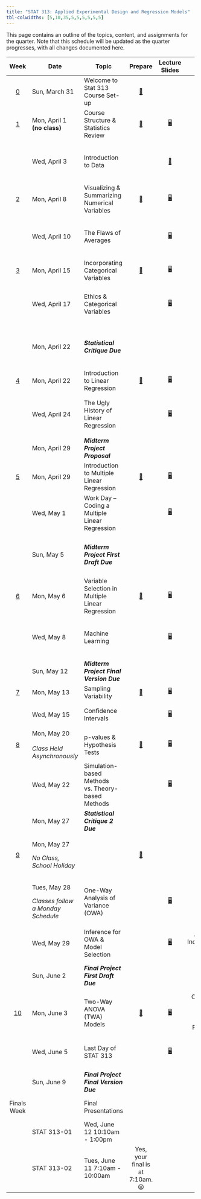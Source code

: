 ```yaml
---
title: "STAT 313: Applied Experimental Design and Regression Models"
tbl-colwidths: [5,10,35,5,5,5,5,5,5]
---
```


This page contains an outline of the topics, content, and assignments for the quarter. Note that this schedule will be updated as the quarter progresses, with all changes documented here.

::: column-screen-inset-right
+-------------------------+------------------------------------+---------------------------------------------------+----------------------------------------------+------------------------------------------------------------------------------------+---------------------------------------------------------------------------------------------------------------------------------------------------------------------+--------------------------------------------------------------------------------------------------------------------------------------+---------------------------------------------------------------------------------------------------------------------------+---------------------------------------------------------------------------------------------------------------------------------------------------------------------------------------------------------------------+
| Week                    | Date                               | Topic                                             | Prepare                                      | Lecture Slides                                                                     | Activity                                                                                                                                                            | Lab                                                                                                                                  | Critique                                                                                                                  | Project                                                                                                                                                                                                             |
+:=======================:+====================================+===================================================+:============================================:+:==================================================================================:+:===================================================================================================================================================================:+:====================================================================================================================================:+:=========================================================================================================================:+:===================================================================================================================================================================================================================:+
| [0](weeks/week-0.qmd)   | Sun, March 31                      | Welcome to Stat 313 Course Set-up                 | [📖](weeks/week-0.qmd "Course Set-up")       |                                                                                    |                                                                                                                                                                     |                                                                                                                                      |                                                                                                                           |                                                                                                                                                                                                                     |
+-------------------------+------------------------------------+---------------------------------------------------+----------------------------------------------+------------------------------------------------------------------------------------+---------------------------------------------------------------------------------------------------------------------------------------------------------------------+--------------------------------------------------------------------------------------------------------------------------------------+---------------------------------------------------------------------------------------------------------------------------+---------------------------------------------------------------------------------------------------------------------------------------------------------------------------------------------------------------------+
| [1](weeks/week-1.qmd)   | Mon, April 1 **(no class)**        | Course Structure & Statistics Review              | [📖](weeks/week-1.qmd "Week 1 Coursework")   | [🖥](slides/week1-day1-alt.qmd "Week 1 Review Lecture Slides")                      |                                                                                                                                                                     |                                                                                                                                      |                                                                                                                           |                                                                                                                                                                                                                     |
+-------------------------+------------------------------------+---------------------------------------------------+----------------------------------------------+------------------------------------------------------------------------------------+---------------------------------------------------------------------------------------------------------------------------------------------------------------------+--------------------------------------------------------------------------------------------------------------------------------------+---------------------------------------------------------------------------------------------------------------------------+---------------------------------------------------------------------------------------------------------------------------------------------------------------------------------------------------------------------+
|                         | Wed, April 3                       | Introduction to Data                              |                                              | [🎥](https://www.youtube.com/watch?v=_f3latmOhew "Video on How to Work in Quarto") | [📋](activity/week-1-quarto.qmd "Links to video, textbook, and tutorial resources")                                                                                 | [💻](labs/lab-1.qmd "Lab 1") </br> Due April 8 </br> [Lab 1 Feedback](labs/grading-guides/lab1_feedback.md "Lab 1 Feedback")         |                                                                                                                           |                                                                                                                                                                                                                     |
+-------------------------+------------------------------------+---------------------------------------------------+----------------------------------------------+------------------------------------------------------------------------------------+---------------------------------------------------------------------------------------------------------------------------------------------------------------------+--------------------------------------------------------------------------------------------------------------------------------------+---------------------------------------------------------------------------------------------------------------------------+---------------------------------------------------------------------------------------------------------------------------------------------------------------------------------------------------------------------+
| [2](weeks/week-2.qmd)   | Mon, April 8                       | Visualizing & Summarizing Numerical Variables     | [📖](weeks/week-2.qmd "Week 2 Coursework")   | [🖥](slides/week2-day1.qmd "Week 2 Review Lecture Slides")                          | [📋](https://bit.ly/week-2-code-along "Code Along Activity")                                                                                                        |                                                                                                                                      |                                                                                                                           |                                                                                                                                                                                                                     |
+-------------------------+------------------------------------+---------------------------------------------------+----------------------------------------------+------------------------------------------------------------------------------------+---------------------------------------------------------------------------------------------------------------------------------------------------------------------+--------------------------------------------------------------------------------------------------------------------------------------+---------------------------------------------------------------------------------------------------------------------------+---------------------------------------------------------------------------------------------------------------------------------------------------------------------------------------------------------------------+
|                         | Wed, April 10                      | The Flaws of Averages                             |                                              | [🖥](slides/week2-day2.qmd "Week 2 Lab Warm-up Lecture Slides")                     |                                                                                                                                                                     | [💻](labs/lab-2.qmd "Lab 2") </br> Due April 15 </br> [Lab 2 Feedback](labs/grading-guides/lab-2-grading-guide.qmd "Lab 2 Feedback") |                                                                                                                           |                                                                                                                                                                                                                     |
+-------------------------+------------------------------------+---------------------------------------------------+----------------------------------------------+------------------------------------------------------------------------------------+---------------------------------------------------------------------------------------------------------------------------------------------------------------------+--------------------------------------------------------------------------------------------------------------------------------------+---------------------------------------------------------------------------------------------------------------------------+---------------------------------------------------------------------------------------------------------------------------------------------------------------------------------------------------------------------+
| [3](weeks/week-3.qmd)   | Mon, April 15                      | Incorporating Categorical Variables               | [📖](weeks/week-3.qmd "Week 3 Courswork")    | [🖥](slides/week3-day1.qmd "Week 3 Review Lecture Slides")                          |                                                                                                                                                                     |                                                                                                                                      |                                                                                                                           |                                                                                                                                                                                                                     |
+-------------------------+------------------------------------+---------------------------------------------------+----------------------------------------------+------------------------------------------------------------------------------------+---------------------------------------------------------------------------------------------------------------------------------------------------------------------+--------------------------------------------------------------------------------------------------------------------------------------+---------------------------------------------------------------------------------------------------------------------------+---------------------------------------------------------------------------------------------------------------------------------------------------------------------------------------------------------------------+
|                         | Wed, April 17                      | Ethics & Categorical Variables                    |                                              | [🖥](slides/week3-day2.qmd "Week 3 Review Lab Slides")                              |                                                                                                                                                                     | [💻](labs/lab-3.qmd "Lab 3") </br> Due April 22 </br> [Lab 3 Feedback](labs/grading-guides/lab-3-grading-guide.qmd "Lab 3 Feedback") |                                                                                                                           |                                                                                                                                                                                                                     |
+-------------------------+------------------------------------+---------------------------------------------------+----------------------------------------------+------------------------------------------------------------------------------------+---------------------------------------------------------------------------------------------------------------------------------------------------------------------+--------------------------------------------------------------------------------------------------------------------------------------+---------------------------------------------------------------------------------------------------------------------------+---------------------------------------------------------------------------------------------------------------------------------------------------------------------------------------------------------------------+
|                         | Mon, April 22                      | ***Statistical Critique Due***                    |                                              |                                                                                    |                                                                                                                                                                     |                                                                                                                                      | [✍](critique/critique-1.qmd "Statistical Critique 1")\                                                                    |                                                                                                                                                                                                                     |
|                         |                                    |                                                   |                                              |                                                                                    |                                                                                                                                                                     |                                                                                                                                      | </br> [Statistical Critique 1 Feedback](critique/grading-guides/critique-1-grading.qmd "Statistical Critique 1 Feedback") |                                                                                                                                                                                                                     |
+-------------------------+------------------------------------+---------------------------------------------------+----------------------------------------------+------------------------------------------------------------------------------------+---------------------------------------------------------------------------------------------------------------------------------------------------------------------+--------------------------------------------------------------------------------------------------------------------------------------+---------------------------------------------------------------------------------------------------------------------------+---------------------------------------------------------------------------------------------------------------------------------------------------------------------------------------------------------------------+
| [4](weeks/week-4.qmd)   | Mon, April 22                      | Introduction to Linear Regression                 | [📖](weeks/week-4.qmd "Week 4 Coursework")   | [🖥](slides/week4-day1.qmd "Week 4 Review Lecture Slides")                          |                                                                                                                                                                     |                                                                                                                                      |                                                                                                                           |                                                                                                                                                                                                                     |
+-------------------------+------------------------------------+---------------------------------------------------+----------------------------------------------+------------------------------------------------------------------------------------+---------------------------------------------------------------------------------------------------------------------------------------------------------------------+--------------------------------------------------------------------------------------------------------------------------------------+---------------------------------------------------------------------------------------------------------------------------+---------------------------------------------------------------------------------------------------------------------------------------------------------------------------------------------------------------------+
|                         | Wed, April 24                      | The Ugly History of Linear Regression             |                                              | [🖥](slides/week4-day2.qmd "Week 4 Review Lab Slides")                              |                                                                                                                                                                     | [💻](labs/lab-4.qmd "Lab 4") </br> Due April 29 </br> [Lab 4 Feedback](labs/grading-guides/lab-4-grading-guide.qmd "Lab 4 Feedback") |                                                                                                                           |                                                                                                                                                                                                                     |
+-------------------------+------------------------------------+---------------------------------------------------+----------------------------------------------+------------------------------------------------------------------------------------+---------------------------------------------------------------------------------------------------------------------------------------------------------------------+--------------------------------------------------------------------------------------------------------------------------------------+---------------------------------------------------------------------------------------------------------------------------+---------------------------------------------------------------------------------------------------------------------------------------------------------------------------------------------------------------------+
|                         | Mon, April 29                      | ***Midterm Project Proposal***                    |                                              |                                                                                    |                                                                                                                                                                     |                                                                                                                                      |                                                                                                                           | [📁 STAT 313](project/midterm-project/midterm-proposal-313.qmd "Midterm Project Proposal")                                                                                                                          |
+-------------------------+------------------------------------+---------------------------------------------------+----------------------------------------------+------------------------------------------------------------------------------------+---------------------------------------------------------------------------------------------------------------------------------------------------------------------+--------------------------------------------------------------------------------------------------------------------------------------+---------------------------------------------------------------------------------------------------------------------------+---------------------------------------------------------------------------------------------------------------------------------------------------------------------------------------------------------------------+
| [5](weeks/week-5.qmd)   | Mon, April 29                      | Introduction to Multiple Linear Regression        | [📖](weeks/week-5.qmd "Week 5 Coursework")   | [🖥](slides/week5-day1.qmd "Week 5 Review Lecture Slides")                          | [📋](activity/week-5-sample-selection.qmd "Sample Selection & Scope of Inference Activity")                                                                         |                                                                                                                                      |                                                                                                                           |                                                                                                                                                                                                                     |
+-------------------------+------------------------------------+---------------------------------------------------+----------------------------------------------+------------------------------------------------------------------------------------+---------------------------------------------------------------------------------------------------------------------------------------------------------------------+--------------------------------------------------------------------------------------------------------------------------------------+---------------------------------------------------------------------------------------------------------------------------+---------------------------------------------------------------------------------------------------------------------------------------------------------------------------------------------------------------------+
|                         | Wed, May 1                         | Work Day -- Coding a Multiple Linear Regression   |                                              | [🖥](slides/week5-day2.qmd "Midterm Project Warm-up Slides")                        | [📋](activity/week-5-model-justification.qmd "Model Justification Critique")                                                                                        |                                                                                                                                      |                                                                                                                           |                                                                                                                                                                                                                     |
+-------------------------+------------------------------------+---------------------------------------------------+----------------------------------------------+------------------------------------------------------------------------------------+---------------------------------------------------------------------------------------------------------------------------------------------------------------------+--------------------------------------------------------------------------------------------------------------------------------------+---------------------------------------------------------------------------------------------------------------------------+---------------------------------------------------------------------------------------------------------------------------------------------------------------------------------------------------------------------+
|                         | Sun, May 5                         | ***Midterm Project First Draft Due***             |                                              |                                                                                    |                                                                                                                                                                     |                                                                                                                                      |                                                                                                                           | Grading Rubric: [✅](project/midterm-project/midterm-project-grading-rubric.qmd "Midterm Project Grading Rubric")                                                                                                   |
|                         |                                    |                                                   |                                              |                                                                                    |                                                                                                                                                                     |                                                                                                                                      |                                                                                                                           |                                                                                                                                                                                                                     |
|                         |                                    |                                                   |                                              |                                                                                    |                                                                                                                                                                     |                                                                                                                                      |                                                                                                                           | Feedback: [📣](project/midterm-project-help/midterm-project-feedback.qmd "Midterm Project Feedback Guide")                                                                                                          |
+-------------------------+------------------------------------+---------------------------------------------------+----------------------------------------------+------------------------------------------------------------------------------------+---------------------------------------------------------------------------------------------------------------------------------------------------------------------+--------------------------------------------------------------------------------------------------------------------------------------+---------------------------------------------------------------------------------------------------------------------------+---------------------------------------------------------------------------------------------------------------------------------------------------------------------------------------------------------------------+
| [6](weeks/week-6.qmd)   | Mon, May 6                         | Variable Selection in Multiple Linear Regression  | [📖](weeks/week-6.qmd "Week 6 Coursework")   | [🖥](slides/week6-day1.qmd "Week 6 Review Lecture Slides")                          | [📋](activity/week-6-model-selection.qmd "Model Selection Activity")                                                                                                |                                                                                                                                      |                                                                                                                           |                                                                                                                                                                                                                     |
+-------------------------+------------------------------------+---------------------------------------------------+----------------------------------------------+------------------------------------------------------------------------------------+---------------------------------------------------------------------------------------------------------------------------------------------------------------------+--------------------------------------------------------------------------------------------------------------------------------------+---------------------------------------------------------------------------------------------------------------------------+---------------------------------------------------------------------------------------------------------------------------------------------------------------------------------------------------------------------+
|                         | Wed, May 8                         | Machine Learning                                  |                                              | [🖥](slides/week6-day2.qmd "Week 6 Lab Review Slides")                              |                                                                                                                                                                     | [💻](labs/lab-6.qmd "Lab 6") </br> Due May 13 </br> [Lab 6 Feedback](labs/grading-guides/lab-6-grading-guide.qmd "Lab 6 Feedback")   |                                                                                                                           |                                                                                                                                                                                                                     |
+-------------------------+------------------------------------+---------------------------------------------------+----------------------------------------------+------------------------------------------------------------------------------------+---------------------------------------------------------------------------------------------------------------------------------------------------------------------+--------------------------------------------------------------------------------------------------------------------------------------+---------------------------------------------------------------------------------------------------------------------------+---------------------------------------------------------------------------------------------------------------------------------------------------------------------------------------------------------------------+
|                         | Sun, May 12                        | ***Midterm Project Final Version Due***           |                                              |                                                                                    |                                                                                                                                                                     |                                                                                                                                      |                                                                                                                           | Grading Rubric: [✅](project/midterm-project/midterm-project-grading-rubric.qmd "Midterm Project Grading Rubric")                                                                                                   |
+-------------------------+------------------------------------+---------------------------------------------------+----------------------------------------------+------------------------------------------------------------------------------------+---------------------------------------------------------------------------------------------------------------------------------------------------------------------+--------------------------------------------------------------------------------------------------------------------------------------+---------------------------------------------------------------------------------------------------------------------------+---------------------------------------------------------------------------------------------------------------------------------------------------------------------------------------------------------------------+
| [7](weeks/week-7.qmd)   | Mon, May 13                        | Sampling Variability                              | [📖](weeks/week-7.qmd "Week 7 Coursework")   | [🖥](slides/week7-day1.qmd "Week 7 Review Lecture Slides")                          | [📋](activity/week-7-sampling-activity.qmd "Exploring Sampling Concepts")                                                                                           |                                                                                                                                      |                                                                                                                           |                                                                                                                                                                                                                     |
+-------------------------+------------------------------------+---------------------------------------------------+----------------------------------------------+------------------------------------------------------------------------------------+---------------------------------------------------------------------------------------------------------------------------------------------------------------------+--------------------------------------------------------------------------------------------------------------------------------------+---------------------------------------------------------------------------------------------------------------------------+---------------------------------------------------------------------------------------------------------------------------------------------------------------------------------------------------------------------+
|                         | Wed, May 15                        | Confidence Intervals                              |                                              | [🖥](slides/week7-day2.qmd "Week 7 Lab Review Slides")                              |                                                                                                                                                                     | [💻](labs/lab-7.qmd "Lab 7") </br> Due May 20 </br>                                                                                  |                                                                                                                           |                                                                                                                                                                                                                     |
+-------------------------+------------------------------------+---------------------------------------------------+----------------------------------------------+------------------------------------------------------------------------------------+---------------------------------------------------------------------------------------------------------------------------------------------------------------------+--------------------------------------------------------------------------------------------------------------------------------------+---------------------------------------------------------------------------------------------------------------------------+---------------------------------------------------------------------------------------------------------------------------------------------------------------------------------------------------------------------+
| [8](weeks/week-8.qmd)   | Mon, May 20 \                      | p-values & Hypothesis Tests                       | [📖](weeks/week-8.qmd "Week 8 Coursework")   | [🖥](slides/week8-day1.qmd "Week 8 Review Lecture Slides")                          | [📋](activity/week-8-grade-check.qmd "Grade Check-in")                                                                                                              |                                                                                                                                      |                                                                                                                           |                                                                                                                                                                                                                     |
|                         | \                                  |                                                   |                                              |                                                                                    |                                                                                                                                                                     |                                                                                                                                      |                                                                                                                           |                                                                                                                                                                                                                     |
|                         | *Class Held Asynchronously*        |                                                   |                                              |                                                                                    |                                                                                                                                                                     |                                                                                                                                      |                                                                                                                           |                                                                                                                                                                                                                     |
+-------------------------+------------------------------------+---------------------------------------------------+----------------------------------------------+------------------------------------------------------------------------------------+---------------------------------------------------------------------------------------------------------------------------------------------------------------------+--------------------------------------------------------------------------------------------------------------------------------------+---------------------------------------------------------------------------------------------------------------------------+---------------------------------------------------------------------------------------------------------------------------------------------------------------------------------------------------------------------+
|                         | Wed, May 22                        | Simulation-based Methods vs. Theory-based Methods |                                              | [🖥](slides/week8-day2.qmd "Week 8 Lab Review Slides")                              |                                                                                                                                                                     | [💻](labs/lab-8.qmd "Lab 8") </br> Due May 27 </br>                                                                                  |                                                                                                                           |                                                                                                                                                                                                                     |
+-------------------------+------------------------------------+---------------------------------------------------+----------------------------------------------+------------------------------------------------------------------------------------+---------------------------------------------------------------------------------------------------------------------------------------------------------------------+--------------------------------------------------------------------------------------------------------------------------------------+---------------------------------------------------------------------------------------------------------------------------+---------------------------------------------------------------------------------------------------------------------------------------------------------------------------------------------------------------------+
|                         | Mon, May 27                        | ***Statistical Critique 2*** ***Due***            |                                              |                                                                                    |                                                                                                                                                                     |                                                                                                                                      | [✍](critique/critique-2.qmd "Statistical Critique 2")                                                                     |                                                                                                                                                                                                                     |
+-------------------------+------------------------------------+---------------------------------------------------+----------------------------------------------+------------------------------------------------------------------------------------+---------------------------------------------------------------------------------------------------------------------------------------------------------------------+--------------------------------------------------------------------------------------------------------------------------------------+---------------------------------------------------------------------------------------------------------------------------+---------------------------------------------------------------------------------------------------------------------------------------------------------------------------------------------------------------------+
| [9](weeks/week-9.qmd)   | Mon, May 27                        |                                                   | [📖](weeks/week-9.qmd "Week 9 Coursework")   |                                                                                    | \                                                                                                                                                                   |                                                                                                                                      |                                                                                                                           |                                                                                                                                                                                                                     |
|                         |                                    |                                                   |                                              |                                                                                    |                                                                                                                                                                     |                                                                                                                                      |                                                                                                                           |                                                                                                                                                                                                                     |
|                         | *No Class, School Holiday*         |                                                   |                                              |                                                                                    |                                                                                                                                                                     |                                                                                                                                      |                                                                                                                           |                                                                                                                                                                                                                     |
+-------------------------+------------------------------------+---------------------------------------------------+----------------------------------------------+------------------------------------------------------------------------------------+---------------------------------------------------------------------------------------------------------------------------------------------------------------------+--------------------------------------------------------------------------------------------------------------------------------------+---------------------------------------------------------------------------------------------------------------------------+---------------------------------------------------------------------------------------------------------------------------------------------------------------------------------------------------------------------+
|                         | Tues, May 28                       | One-Way Analysis of Variance (OWA)                |                                              | [🖥](slides/week9-day1.qmd "One-way ANOVA Review")                                  |                                                                                                                                                                     |                                                                                                                                      |                                                                                                                           |                                                                                                                                                                                                                     |
|                         |                                    |                                                   |                                              |                                                                                    |                                                                                                                                                                     |                                                                                                                                      |                                                                                                                           |                                                                                                                                                                                                                     |
|                         | *Classes follow a Monday Schedule* |                                                   |                                              |                                                                                    |                                                                                                                                                                     |                                                                                                                                      |                                                                                                                           |                                                                                                                                                                                                                     |
+-------------------------+------------------------------------+---------------------------------------------------+----------------------------------------------+------------------------------------------------------------------------------------+---------------------------------------------------------------------------------------------------------------------------------------------------------------------+--------------------------------------------------------------------------------------------------------------------------------------+---------------------------------------------------------------------------------------------------------------------------+---------------------------------------------------------------------------------------------------------------------------------------------------------------------------------------------------------------------+
|                         | Wed, May 29                        | Inference for OWA & Model Selection               |                                              | [🖥](slides/week9-day2.qmd "Coding a One-way ANOVA")                                | Assessing Independence: [📋](project/final-project-help/assess_independence.qmd "Help on Assessing Independence")                                                   |                                                                                                                                      |                                                                                                                           |                                                                                                                                                                                                                     |
+-------------------------+------------------------------------+---------------------------------------------------+----------------------------------------------+------------------------------------------------------------------------------------+---------------------------------------------------------------------------------------------------------------------------------------------------------------------+--------------------------------------------------------------------------------------------------------------------------------------+---------------------------------------------------------------------------------------------------------------------------+---------------------------------------------------------------------------------------------------------------------------------------------------------------------------------------------------------------------+
|                         | Sun, June 2                        | ***Final Project First Draft Due***               |                                              |                                                                                    |                                                                                                                                                                     |                                                                                                                                      |                                                                                                                           | Instructions: [📁](project/final-project/final-project-directions.qmd "Final Project Directions") </br> Grading Rubric: [✅](project/final-project/final-project-grading-rubric.qmd "Final Project Grading Rubric") |
+-------------------------+------------------------------------+---------------------------------------------------+----------------------------------------------+------------------------------------------------------------------------------------+---------------------------------------------------------------------------------------------------------------------------------------------------------------------+--------------------------------------------------------------------------------------------------------------------------------------+---------------------------------------------------------------------------------------------------------------------------+---------------------------------------------------------------------------------------------------------------------------------------------------------------------------------------------------------------------+
| [10](weeks/week-10.qmd) | Mon, June 3                        | Two-Way ANOVA (TWA) Models                        | [📖](weeks/week-10.qmd "Week 10 Coursework") | [🖥](slides/week10-day1.qmd "Week 10 Review Slides")                                | One-way to Two-way Model Selection Process: [📋](project/final-project-help/owa-to-twa-model-selection-process.qmd "Model Selection Process for the Final Project") |                                                                                                                                      |                                                                                                                           |                                                                                                                                                                                                                     |
+-------------------------+------------------------------------+---------------------------------------------------+----------------------------------------------+------------------------------------------------------------------------------------+---------------------------------------------------------------------------------------------------------------------------------------------------------------------+--------------------------------------------------------------------------------------------------------------------------------------+---------------------------------------------------------------------------------------------------------------------------+---------------------------------------------------------------------------------------------------------------------------------------------------------------------------------------------------------------------+
|                         | Wed, June 5                        | Last Day of STAT 313                              |                                              | [🖥](slides/week10-day2.qmd "Final Class Debrief")                                  |                                                                                                                                                                     |                                                                                                                                      |                                                                                                                           | What **should not** be in your project: [📋](project/final-project-help/no-gos.qmd "Things that don't belong in your report!")                                                                                      |
+-------------------------+------------------------------------+---------------------------------------------------+----------------------------------------------+------------------------------------------------------------------------------------+---------------------------------------------------------------------------------------------------------------------------------------------------------------------+--------------------------------------------------------------------------------------------------------------------------------------+---------------------------------------------------------------------------------------------------------------------------+---------------------------------------------------------------------------------------------------------------------------------------------------------------------------------------------------------------------+
|                         | Sun, June 9                        | ***Final Project Final Version Due***             |                                              |                                                                                    |                                                                                                                                                                     |                                                                                                                                      |                                                                                                                           | Grading Rubric: [✅](project/final-project/final-project-grading-rubric.qmd "Final Project Grading Rubric")                                                                                                         |
+-------------------------+------------------------------------+---------------------------------------------------+----------------------------------------------+------------------------------------------------------------------------------------+---------------------------------------------------------------------------------------------------------------------------------------------------------------------+--------------------------------------------------------------------------------------------------------------------------------------+---------------------------------------------------------------------------------------------------------------------------+---------------------------------------------------------------------------------------------------------------------------------------------------------------------------------------------------------------------+
| Finals Week             |                                    | Final Presentations                               |                                              |                                                                                    |                                                                                                                                                                     |                                                                                                                                      |                                                                                                                           | Presentation Instructions:[📁](project/final-presentations/presentation-instructions.qmd "Final Presentation Instructions")                                                                                         |
+-------------------------+------------------------------------+---------------------------------------------------+----------------------------------------------+------------------------------------------------------------------------------------+---------------------------------------------------------------------------------------------------------------------------------------------------------------------+--------------------------------------------------------------------------------------------------------------------------------------+---------------------------------------------------------------------------------------------------------------------------+---------------------------------------------------------------------------------------------------------------------------------------------------------------------------------------------------------------------+
|                         | STAT 313-01                        | Wed, June 12 10:10am - 1:00pm                     |                                              |                                                                                    |                                                                                                                                                                     |                                                                                                                                      |                                                                                                                           |                                                                                                                                                                                                                     |
+-------------------------+------------------------------------+---------------------------------------------------+----------------------------------------------+------------------------------------------------------------------------------------+---------------------------------------------------------------------------------------------------------------------------------------------------------------------+--------------------------------------------------------------------------------------------------------------------------------------+---------------------------------------------------------------------------------------------------------------------------+---------------------------------------------------------------------------------------------------------------------------------------------------------------------------------------------------------------------+
|                         | STAT 313-02                        | Tues, June 11 7:10am - 10:00am                    | Yes, your final is at 7:10am. 😫             |                                                                                    |                                                                                                                                                                     |                                                                                                                                      |                                                                                                                           |                                                                                                                                                                                                                     |
+-------------------------+------------------------------------+---------------------------------------------------+----------------------------------------------+------------------------------------------------------------------------------------+---------------------------------------------------------------------------------------------------------------------------------------------------------------------+--------------------------------------------------------------------------------------------------------------------------------------+---------------------------------------------------------------------------------------------------------------------------+---------------------------------------------------------------------------------------------------------------------------------------------------------------------------------------------------------------------+
:::
